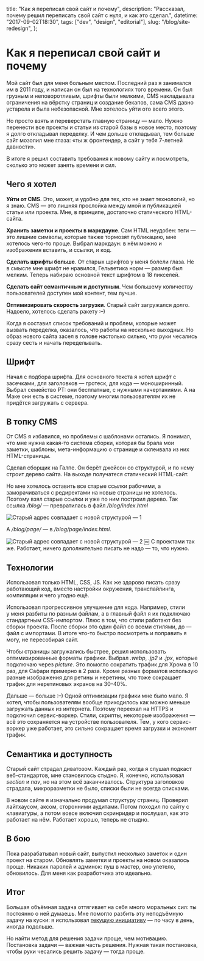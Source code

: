   title: "Как я переписал свой сайт и почему",
  description: "Рассказал, почему решил переписать свой сайт с нуля, и как это сделал.",
  datetime: "2017-09-02T18:30",
  tags: ["dev", "design", "editorial"],
  slug: "/blog/site-redesign",
};

# Как я переписал свой сайт и почему

Мой сайт был для меня больным местом. Последний раз я занимался им в 2011 году, и написан он был на технологиях того времени. Он был грузным и неповоротливым, шрифты были мелкими, CMS накладывала ограничения на вёрстку страниц и создание бекапов, сама CMS давно устарела и была небезопасной. Мне хотелось уйти ото всего этого.

Но просто взять и переверстать главную страницу — мало. Нужно перенести все проекты и статьи из старой базы в новое место, поэтому я долго откладывал переделку. И чем дольше откладывал, тем больше сайт мозолил мне глаза: «ты ж фронтендер, а сайт у тебя 7-летней давности».

В итоге я решил составить требования к новому сайту и посмотреть, сколько это может занять времени и сил.

## Чего я хотел

**Уйти от CMS**. Это, может, и удобно для тех, кто не знает технологий, но я знаю. CMS — это лишняя прослойка между мной и публикацией статьи или проекта. Мне, в принципе, достаточно статического HTML-сайта.

**Хранить заметки и проекты в маркдауне**. Сам HTML неудобен: теги — это лишние символы, которые также тормозят публикацию, мне хотелось чего-то проще. Выбрал маркдаун: в нём можно и изображения вставить, и ссылки, и код.

**Сделать шрифты больше**. От старых шрифтов у меня болели глаза. Не в смысле мне шрифт не нравился, Гельветика норм — размер был мелким. Теперь набираю основной текст <nobr>шрифтом в 18 пикселей.</nobr>

**Сделать сайт семантичным и доступным**. Чем большему количеству пользователей доступен мой контент, тем лучше.

**Оптимизировать скорость загрузки**. Старый сайт загружался долго. Надоело, хотелось сделать ракету <nobr>:–)</nobr>

Когда я составил список требований и проблем, которые может вызвать переделка, оказалось, что работы на несколько выходных. Но образ нового сайта засел в голове настолько сильно, что руки чесались сразу сесть и начать переделывать.

## Шрифт

Начал с подбора шрифта. Для основного текста я хотел шрифт с засечками, для заголовков — гротеск, для кода — моноширинный. Выбрал семейство PT: они бесплатные, с нужными начертаниями. А на Маке они есть в системе, поэтому многим пользователям их не придётся загружать с сервера.

## В топку CMS

От CMS я избавился, но проблемы с шаблонами остались. Я понимал, что мне нужна какая-то система сборки, которая бы брала мои заметки, шаблоны, мета-информацию о странице и склеивала из них HTML-страницы.

Сделал сборщик на Галпе. Он берёт джейсон со структурой, и по нему строит дерево сайта. На выходе получатеся статический HTML-сайт.

Но мне хотелось оставить все старые ссылки рабочими, а заморачиваться с редиректами на новые страницы не хотелось. Поэтому взял старые ссылки и уже по ним построил дерево. Так ссылка _/blog/_ — превратилась в файл _/blog/index.html_

![Старый адрес совпадает с новой структурой — 1](/img/blog/site-redesign-1.jpg)

А _/blog/page/_ — в _/blog/page/index.html_.

![Старый адрес совпадает с новой структурой — 2](/img/blog/site-redesign-2.jpg)
￼
С проектами так же. Работает, ничего дополнительно писать не надо — то, что нужно.

## Технологии

Использовал только HTML, CSS, JS. Как же здорово писать сразу работающий код, вместо настройки окружения, транспайлинга, компиляции и чего угодно ещё.

Использовал прогрессивное улучшение для кода. Например, стили у меня разбиты по разным файлам, а в главный файл я их подключаю стандартным CSS-импортом. Плюс в том, что стили работают без сборки проекта. После сборки это один файл со всеми стилями, до — файл с импортами. В итоге что-то быстро посмотреть и поправить я могу, не пересобирая сайт.

Чтобы страницы загружались быстрее, решил использовать оптимизированные форматы графики. Выбрал _.webp_, _.jp2_ и _.jpx_, которые подключаю через _picture_. Это помогло сократить трафик для Хрома в 10 раз, для Сафари примерно в 2 раза. Кроме разных форматов использую разные изображения для ретины и неретины, что тоже сокращает трафик для неретиновых экранов на <nobr>30–40%</nobr>.

Дальше — больше <nobr>:–)</nobr> Одной оптимизации графики мне было мало. Я хотел, чтобы пользователям вообще приходилось как можно меньше загружать данных из интернета. Поэтому переехал на HTTPS и подключил сервис-воркер. Стили, скрипты, некоторые изображения — всё это сохраняется на устройстве пользователя. Тем, у кого сервис-воркер уже работает, это сильно сокращает время загрузки и экономит трафик.

## Семантика и доступность

Старый сайт страдал диватозом. Каждый раз, когда я слушал подкаст веб-стандартов, мне становилось стыдно. Я, конечно, использовал _section_ и _nav_, но на этом всё заканчивалось. Структура заголовков страдала, микроразметки не было, списки были не всегда списками.

В новом сайте я изначально продумал структуру страниц. Проверил лайтхаусом, аксом, сторонними аудитами. Потом походил по сайту с клавиатуры, а потом вовсе включил скринридер и послушал, как это работает на нём. Работает хорошо, теперь не стыдно.

## В бою

Пока разрабатывал новый сайт, выпустил несколько заметок и один проект на старом. Обновлять заметки и проекты на новом оказалось проще. Никаких паролей и админок: пуш в мастер, оно улетело, обновилось. Для меня как разработчика это идеально.

## Итог

Большая объёмная задача оттягивает на себя много моральных сил: ты постоянно о ней думаешь. Мне помогло разбить эту неподъёмную задачу на куски: я использовал [текущую инициативу](http://fff.works/blog/all/current-initiative/) — по часу в день, иногда подольше.

Но найти метод для решения задачи проще, чем мотивацию. Постановка задачи — важная часть решения. Нужная такая постановка, чтобы руки чесались решить задачу — тогда проще.
